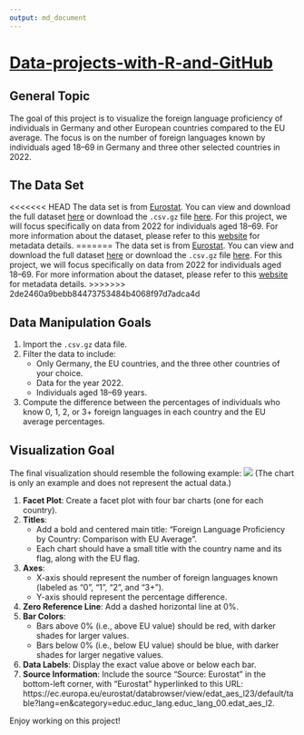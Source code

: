 ```yaml
---
output: md_document
---
```


# [Data-projects-with-R-and-GitHub](https://dr-eberle-zentrum.github.io/Data-projects-with-R-and-GitHub/)

## General Topic

The goal of this project is to visualize the foreign language proficiency of individuals in Germany and other European countries compared to the EU average. The focus is on the number of foreign languages known by individuals aged 18–69 in Germany and three other selected countries in 2022.

## The Data Set

<<<<<<< HEAD
The data set is from [Eurostat](https://ec.europa.eu/eurostat/en/). You can view and download the full dataset [here](https://ec.europa.eu/eurostat/databrowser/view/edat_aes_l23/default/table?lang=en&category=educ.educ_lang.educ_lang_00.edat_aes_l2) or download the `.csv.gz` file [here](lang_known.csv). For this project, we will focus specifically on data from 2022 for individuals aged 18–69. For more information about the dataset, please refer to this [website](https://ec.europa.eu/eurostat/cache/metadata/en/trng_aes_12m_esms.htm) for metadata details.
=======
The data set is from [Eurostat](https://ec.europa.eu/eurostat/en/). You can view and download the full dataset [here](https://ec.europa.eu/eurostat/databrowser/view/edat_aes_l23/default/table?lang=en&category=educ.educ_lang.educ_lang_00.edat_aes_l2) or download the `.csv.gz` file [here](lang_known.csv.gz). For this project, we will focus specifically on data from 2022 for individuals aged 18–69. For more information about the dataset, please refer to this [website](https://ec.europa.eu/eurostat/cache/metadata/en/trng_aes_12m_esms.htm) for metadata details.
>>>>>>> 2de2460a9bebb84473753484b4068f97d7adca4d

## Data Manipulation Goals

1. Import the `.csv.gz` data file.
2. Filter the data to include:
   - Only Germany, the EU countries, and the three other countries of your choice.
   - Data for the year 2022.
   - Individuals aged 18–69 years.
3. Compute the difference between the percentages of individuals who know 0, 1, 2, or 3+ foreign languages in each country and the EU average percentages.


## Visualization Goal

The final visualization should resemble the following example: ![](examplechart.png) 
(The chart is only an example and does not represent the actual data.)

1. **Facet Plot**: Create a facet plot with four bar charts (one for each country).
2. **Titles**:
   - Add a bold and centered main title: "Foreign Language Proficiency by Country: Comparison with EU Average".
   - Each chart should have a small title with the country name and its flag, along with the EU flag.
3. **Axes**:
   - X-axis should represent the number of foreign languages known (labeled as "0", "1", "2", and "3+").
   - Y-axis should represent the percentage difference.
4. **Zero Reference Line**: Add a dashed horizontal line at 0%.
5. **Bar Colors**:
   - Bars above 0% (i.e., above EU value) should be red, with darker shades for larger values.
   - Bars below 0% (i.e., below EU value) should be blue, with darker shades for larger negative values.
6. **Data Labels**: Display the exact value above or below each bar.
7. **Source Information**: Include the source "Source: Eurostat" in the bottom-left corner, with "Eurostat" hyperlinked to this URL: https://ec.europa.eu/eurostat/databrowser/view/edat_aes_l23/default/table?lang=en&category=educ.educ_lang.educ_lang_00.edat_aes_l2.

Enjoy working on this project!
